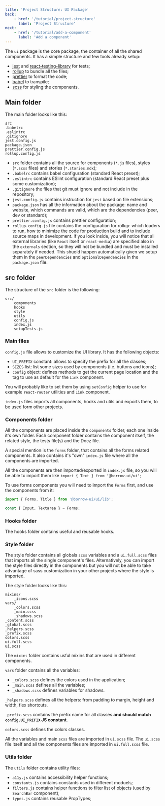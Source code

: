 ```yaml
---
title: 'Project Structure: UI Package'
back:
    - href: '/tutorial/project-structure'
      label: 'Project Structure'
next:
    - href: '/tutorial/add-a-component'
      label: 'Add a component'
---
```


The `ui` package is the core package, the container of all the shared components.
It has a simple structure and few tools already setup:

-   [jest](https://jestjs.io/) and
    [react-testing-library](https://testing-library.com/docs/react-testing-library/intro) for tests;
-   [rollup](https://rollupjs.org/) to bundle all the files;
-   [prettier](https://prettier.io/) to format the code;
-   [babel](https://babeljs.io/) to transpile;
-   [scss](https://sass-lang.com/) for styling the components.

## Main folder

The main folder looks like this:

```
src
.babelrc
.eslintrc
.gitignore
jest.config.js
package.json
prettier.config.js
rollup.config.js
```

-   `src` folder contains all the source for components (`*.js` files), styles (`*.scss` files) and stories (`*.stories.mdx`);
-   `.babelrc` contains babel configuration (standard React preset);
-   `.eslintrc` contains ESlint configuration (standard React preset plus some customization);
-   `.gitignore` the files that git must ignore and not include in the repository;
-   `jest.config.js` contains instruction for `jest` based on file extensions;
-   `package.json` has all the information about the package: name and website,
    which commands are valid, which are the dependencies (peer, dev or standard);
-   `prettier.config.js` contains prettier configuration;
-   `rollup.config.js` file contains the configuration for rollup: which loaders to run, how to minimize the code
    for production build and to include source maps in development. If you look inside, you will notice that all
    external libraries (like `React` itself or `react-media`) are specified also in the `externals` section, so they will
    not be bundled and must be installed separately if needed. This shuold happen automatically given we setup them in
    the `peerDependencies` and `optionalDependencies` in the `package.json` file.

## src folder

The structure of the `src` folder is the following:

```
src/
    components
    hooks
    style
    utils
    config.js
    index.js
    setupTests.js
```

### Main files

`config.js` file allows to customize the UI library. It has the following objects:

-   `UI_PREFIX` constant: allows to specify the prefix for all the classes;
-   `SIZES` list: list some sizes used by components (i.e. buttons and icons);
-   `config` object: defines methods to get the current page location and the tag to use
    as default for the `Link` component.

You will probably like to set them by using `setConfig` helper to use for example `react-router`
utilities and `Link` component.

`index.js` files imports all components, hooks and utils and exports them, to be used form other projects.

### Components folder

All the components are placed inside the `components` folder, each one inside it's own folder.
Each component folder contains the component itself, the related style,
the tests file(s) and the Docz file.

A special mention is the `forms` folder, that contains all the forms related components.
It also contains it's "own" `index.js` file where all the components are imported.

All the components are then imported/exported in `index.js` file,
so you will be able to import them like `import { Text } from '@borrow-ui/ui'`;

To use forms components you will need to import the `Forms` first, and use the components from it:

```js
import { Forms, Title } from '@borrow-ui/ui/lib';

const { Input, Textarea } = Forms;
```

### Hooks folder

The hooks folder contains useful and reusable hooks.

### Style folder

The style folder contains all globals `scss` variables and a `ui.full.scss` files that imports all the
single component's files.
Alternatively, you can import the style files directly in the components but you will not be able to
take advantage of sass customization in your other projects where the style is imported.

The style folder looks like this:

```
mixins/
    _icons.scss
vars/
    _colors.scss
    _main.scss
    _shadows.scss
_content.scss
_global.scss
_helpers.scss
_prefix.scss
colors.scss
ui.full.scss
ui.scss
```

The `mixins` folder contains usful mixins that are used in different components.

`vars` folder contains all the variables:

-   `_colors.scss` defines the colors used in the application;
-   `_main.scss` defines all the variables;
-   `_shadows.scss` defines variables for shadows.

`_helpers.scss` defines all the helpers: from padding to margin, height and width, flex shortcuts.

`_prefix.scss` contains the prefix name for all classes **and should match `config.UI_PREFIX` JS constant**.

`colors.scss` defines the colors classes.

All the variables and main `scss` files are imported in `ui.scss` file.
The `ui.scss` file itself and all the components files are imported in `ui.full.scss` file.

### Utils folder

The `utils` folder contains utility files:

-   `a11y.js` contains accessibility helper functions;
-   `constants.js` contains constants used in different moduels;
-   `filters.js` contains helper functions to filter list of objects (used by `SearchBar` component);
-   `types.js` contains reusable PropTypes;
